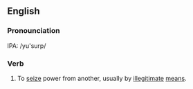 ==English==

===Pronounciation===
IPA: /yu'surp/

===Verb===
#To [[seize]] power from another, usually by [[illegitimate]] [[means]].